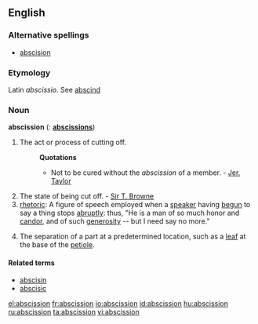 ==English==

===Alternative spellings===
*[[abscision]]

===Etymology===
Latin ''abscissio''. See [[abscind]]

===Noun===
'''abscission'''  ({{plural}}: '''[[abscissions]]''')
# The act or process of cutting off.
#:'''Quotations'''
#:*Not to be cured without the ''abscission'' of a member. - [[w:Jeremy Taylor|Jer. Taylor]]
# The state of being cut off. - [[Sir T. Browne]]
# [[rhetoric]]: A figure of speech employed when a [[speaker]] having [[begun]] to say a thing stops [[abruptly]]: thus, "He is a man of so much honor and [[candor]], and of such [[generosity]] -- but I need say no more."
# {{botany}} The separation of a part at a predetermined location, such as a [[leaf]] at the base of the [[petiole]].

====Related terms====
* [[abscisin]]
* [[abscisic]]

[[el:abscission]]
[[fr:abscission]]
[[io:abscission]]
[[id:abscission]]
[[hu:abscission]]
[[ru:abscission]]
[[ta:abscission]]
[[vi:abscission]]
